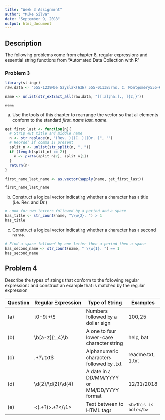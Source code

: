 ```yaml
---
title: "Week 3 Assignment"
author: "Mike Silva"
date: "September 9, 2018"
output: html_document
---
```


## Description

The following problems come from chapter 8, regular expressions and essential string functions from "Automated Data Collection with R"

### Problem 3

```r
library(stringr)
raw.data <- "555-1239Moe Szyslak(636) 555-0113Burns, C. Montgomery555-6542Rev. Timothy Lovejoy555 8904Ned Flanders636-555-3226Simpson, Homer5553642Dr. Julius Hibbert"

name <- unlist(str_extract_all(raw.data, "[[:alpha:]., ]{2,}"))

name
```

(a) Use the tools of this chapter to rearrange  the vector so that all elements conform to the standard *first_name* *last_name*.

```r
get_first_last <- function(n){
  # Strip out title and middle name
  n <- str_replace(n, "(Rev. )|(C. )|(Dr. )", "")
  # Reorder if comma is present
  split_n <- unlist(str_split(n, ", "))
  if (length(split_n) == 2){
    n <- paste(split_n[2], split_n[1])
  }
  return(n)
}

first_name_last_name <- as.vector(sapply(name, get_first_last))

first_name_last_name
```

(b) Construct a logical vector indicating whether a character has a title (i.e. Rev. and Dr.)

```r
# Look for two letters followed by a period and a space
has_title <- str_count(name, "\\w{2}. ") > 1
has_title
```

(c) Construct a logical vector indicating whether a character has a second name.

```r
# Find a space followed by one letter then a period then a space
has_second_name <- str_count(name, " \\w{1}. ") == 1
has_second_name
```

## Problem 4

Describe the types of strings that conform to the following regular expressions and construct an example that is matched by the regular expression

| Question | Regular Expression | Type of String | Examples |
|----------|--------------------|----------------|----------|
| (a) | [0-9]+\\$ | Numbers followed by a dollar sign| 100$, 25$ |
| (b) | \\b[a-z]{1,4}\\b | A one to four lower-case character string  | help, bat | 
| (c) | .*?\\.txt$ | Alphanumeric characters followed by .txt | readme.txt, 1.txt |
| (d) | \\d{2}/\\d{2}/\\d{4} | A date in a DD/MM/YYYY or MM/DD/YYYY format | 12/31/2018 |
| (e) | <(.+?)>.+?</\\1> | Text between to HTML tags | `<b>This is bold</b>` |